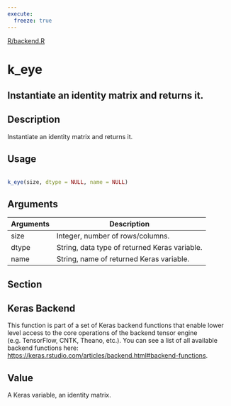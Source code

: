```yaml
---
execute:
  freeze: true
---
```


[R/backend.R](https://github.com/rstudio/keras//blob/main/R/backend.R#L955) 

# k_eye

## Instantiate an identity matrix and returns it.

## Description
 Instantiate an identity matrix and returns it. 


## Usage
```r
 
k_eye(size, dtype = NULL, name = NULL) 
```

## Arguments
|Arguments|Description|
|---|---|
| size | Integer, number of rows/columns. |
| dtype | String, data type of returned Keras variable. |
| name | String, name of returned Keras variable. |


## Section

## Keras Backend

   This function is part of a set of Keras backend functions that enable lower level access to the core operations of the backend tensor engine (e.g. TensorFlow, CNTK, Theano, etc.).  You can see a list of all available backend functions here: [https://keras.rstudio.com/articles/backend.html#backend-functions](https://keras.rstudio.com/articles/backend.html#backend-functions). 

## Value
 A Keras variable, an identity matrix. 





